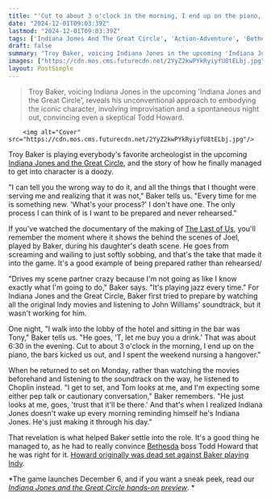```yaml
---
title: "'Cut to about 3 o'clock in the morning, I end up on the piano, the bars kicked us out, and I spent the weekend nursing a hangover': Troy Baker on the 9-hour bender that taught him how to bring Indiana Jones to life"
date: "2024-12-01T09:03:39Z"
lastmod: "2024-12-01T09:03:39Z"
tags: ['Indiana Jones And The Great Circle', 'Action-Adventure', 'Bethesda', 'Video Game', 'Troy Baker', 'Voice Acting']
draft: false
summary: "Troy Baker, voicing Indiana Jones in the upcoming 'Indiana Jones and the Great Circle', reveals his unconventional approach to embodying the iconic character, involving improvisation and a spontaneous night out, convincing even a skeptical Todd Howard."
images: ["https://cdn.mos.cms.futurecdn.net/2YyZ2kwPYkRyiyfU8tELbj.jpg"]
layout: PostSimple
---
```

> Troy Baker, voicing Indiana Jones in the upcoming 'Indiana Jones and the Great Circle', reveals his unconventional approach to embodying the iconic character, involving improvisation and a spontaneous night out, convincing even a skeptical Todd Howard.


        <img alt="Cover" src="https://cdn.mos.cms.futurecdn.net/2YyZ2kwPYkRyiyfU8tELbj.jpg"/>
        
Troy Baker is playing everybody's favorite archeologist in the upcoming [<u>Indiana Jones and the Great Circle</u>](https://www.gamesradar.com/indiana-jones-and-the-great-circle/), and the story of how he finally managed to get into character is a doozy.

"I can tell you the wrong way to do it, and all the things that I thought were serving me and realizing that it was not," Baker tells us. "Every time for me is something new. 'What's your process?' I don't have one. The only process I can think of is I want to be prepared and never rehearsed." 

If you've watched the documentary of the making of [<u>The Last of Us</u>](https://www.gamesradar.com/the-last-of-us-part-1/), you'll remember the moment where it shows the behind the scenes of Joel, played by Baker, during his daughter's death scene. He goes from screaming and wailing to just softly sobbing, and that's the take that made it into the game. It's a good example of being prepared rather than rehearsed/

"Drives my scene partner crazy because I'm not going as like I know exactly what I'm going to do," Baker says. "It's playing jazz every time." For Indiana Jones and the Great Circle, Baker first tried to prepare by watching all the original Indy movies and listening to John Williams' soundtrack, but it wasn't working for him.

One night, "I walk into the lobby of the hotel and sitting in the bar was Tony," Baker tells us. "He goes, 'T, let me buy you a drink.' That was about 6:30 in the evening. Cut to about 3 o'clock in the morning, I end up on the piano, the bars kicked us out, and I spent the weekend nursing a hangover."

When he returned to set on Monday, rather than watching the movies beforehand and listening to the soundtrack on the way, he listened to Choplin instead. "I get to set, and Tom looks at me, and I'm expecting some either pep talk or cautionary conversation," Baker remembers. "He just looks at me, goes, 'trust that it'll be there.' And that's when I realized Indiana Jones doesn't wake up every morning reminding himself he's Indiana Jones. He's just making it through his day."

That revelation is what helped Baker settle into the role. It's a good thing he managed to, as he had to really convince [<u>Bethesda</u>](https://www.gamesradar.com/tag/bethesda-game-studios/) boss Todd Howard that he was right for it. [<u>Howard originally was dead set against Baker playing Indy</u>](https://www.gamesradar.com/games/action/troy-baker-originally-turned-down-playing-indiana-jones-but-took-the-job-because-it-wasnt-about-doing-a-bang-on-impression-of-harrison-ford/).

*The game launches December 6, and if you want a sneak peek, read our *[<u><em>Indiana Jones and the Great Circle hands-on preview</em></u>](https://www.gamesradar.com/games/adventure/indiana-jones-and-the-great-circle-preview-hands-on-october-2024/)*. *
        